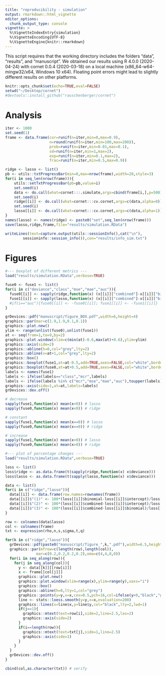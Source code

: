 ```yaml
---
title: "reproducibility - simulation"
output: rmarkdown::html_vignette
editor_options:
  chunk_output_type: console
vignette: >
  %\VignetteIndexEntry{simulation}
  %\VignetteEncoding{UTF-8}
  %\VignetteEngine{knitr::rmarkdown}
---
```


This script requires that the working directory includes the folders "data", "results", and "manuscript". We obtained our results using R 4.0.0 (2020-04-24) with cornet 0.0.4 (2020-03-18) on a local machine (x86_64-w64-mingw32/x64, Windows 10 x64). Floating point errors might lead to slightly different results on other platforms.

```r
knitr::opts_chunk$set(echo=TRUE,eval=FALSE)
setwd("~/Desktop/cornet")
#devtools::install_github("rauschenberger/cornet")
```

# Analysis

```r
iter <- 1000
set.seed(1)
frame <- data.frame(cor=runif(n=iter,min=0,max=0.9),
                    n=round(runif(n=iter,min=100,max=200)),
                    prob=runif(n=iter,min=0.01,max=0.1),
                    sd=runif(n=iter,min=1,max=2),
                    exp=runif(n=iter,min=0.1,max=2),
                    frac=runif(n=iter,min=0.5,max=0.9))

ridge <- lasso <- list()
pb <- utils::txtProgressBar(min=0,max=nrow(frame),width=20,style=3)
for(i in seq_len(nrow(frame))){
    utils::setTxtProgressBar(pb=pb,value=i)
    set.seed(i)
    data <- do.call(what=cornet:::.simulate,args=cbind(frame[i,],p=500))
    set.seed(i)
    ridge[[i]] <- do.call(what=cornet:::cv.cornet,args=c(data,alpha=0))
    set.seed(i)
    lasso[[i]] <- do.call(what=cornet:::cv.cornet,args=c(data,alpha=1))
}
names(lasso) <- names(ridge) <- paste0("set",seq_len(nrow(frame)))
save(lasso,ridge,frame,file="results/simulation.RData")

writeLines(text=capture.output(utils::sessionInfo(),cat("\n"),
        sessioninfo::session_info()),con="results/info_sim.txt")
```

# Figures

```r
#--- boxplot of different metrics ---
load("results/simulation.RData",verbose=TRUE)

fuse0 <- fuse1 <- list()
for(i in c("deviance","class","mse","mae","auc")){
  fuse0[[i]] <- sapply(ridge,function(x) (x[[i]]["combined"]-x[[i]]["binomial"]))
  fuse1[[i]] <- sapply(lasso,function(x) (x[[i]]["combined"]-x[[i]]["binomial"]))
  #if(i=="auc"){fuse0[[i]] <- -fuse0[[i]]; fuse1[[i]] <- -fuse1[[i]]}
}

grDevices::pdf("manuscript/figure_BOX.pdf",width=6,height=4)
graphics::par(mar=c(1.9,1.9,0.1,0.1))
graphics::plot.new()
ylim <- range(unlist(fuse0),unlist(fuse1))
at <- seq(from=1,to=9,by=2)
graphics::plot.window(xlim=c(min(at)-0.6,max(at)+0.6),ylim=ylim)
graphics::axis(side=2)
graphics::abline(h=0,col="grey",lty=2)
graphics::abline(v=at+1,col="grey",lty=2)
graphics::box()
graphics::boxplot(fuse1,at=at-0.5,add=TRUE,axes=FALSE,col="white",border="black")
graphics::boxplot(fuse0,at=at+0.5,add=TRUE,axes=FALSE,col="white",border="darkgrey")
labels <- names(fuse1)
labels <- ifelse(labels=="class","mcr",labels)
labels <- ifelse(labels %in% c("mcr","mse","mae","auc"),toupper(labels),labels)
graphics::axis(side=1,at=at,labels=labels)
grDevices::dev.off()

# decrease
sapply(fuse1,function(x) mean(x<0)) # lasso
sapply(fuse0,function(x) mean(x<0)) # ridge

# constant
sapply(fuse1,function(x) mean(x==0)) # lasso
sapply(fuse0,function(x) mean(x==0)) # ridge

# increase
sapply(fuse1,function(x) mean(x>0)) # lasso
sapply(fuse0,function(x) mean(x>0)) # ridge
```

```r
#--- plot of percentage changes ---
load("results/simulation.RData",verbose=TRUE)

loss <- list()
loss$ridge <- as.data.frame(t(sapply(ridge,function(x) x$deviance)))
loss$lasso <- as.data.frame(t(sapply(lasso,function(x) x$deviance)))

data <- list()
for(i in c("ridge","lasso")){
  data[[i]] <- data.frame(row.names=rownames(frame))
  data[[i]]$"(1)" <- 100*(loss[[i]]$binomial-loss[[i]]$intercept)/loss[[i]]$intercept
  data[[i]]$"(2)" <- 100*(loss[[i]]$combined-loss[[i]]$intercept)/loss[[i]]$intercept
  data[[i]]$"(3)" <- 100*(loss[[i]]$combined-loss[[i]]$binomial)/loss[[i]]$binomial
}

row <- colnames(data$lasso)
col <- colnames(frame)
txt <- expression(rho,n,s,sigma,t,q)

for(k in c("ridge","lasso")){
  grDevices::pdf(paste0("manuscript/figure_",k,".pdf"),width=6.5,height=4)
  graphics::par(mfrow=c(length(row),length(col)),
              mar=c(0.2,0.2,0.2,0.2),oma=c(4,4,0,0))
  for(i in seq_along(row)){
    for(j in seq_along(col)){
      y <- data[[k]][[row[i]]]
      x <- frame[[col[j]]]
      graphics::plot.new()
      graphics::plot.window(xlim=range(x),ylim=range(y),xaxs="i")
      graphics::box()
      graphics::abline(h=0,lty=1,col="grey")
      graphics::points(y=y,x=x,cex=0.5,pch=16,col=ifelse(y>0,"black","grey"))
      line <- stats::loess.smooth(y=y,x=x,evaluation=200)
      graphics::lines(x=line$x,y=line$y,col="black",lty=2,lwd=1)
      if(j==1){
        graphics::mtext(text=row[i],side=2,line=2.5,las=2)
        graphics::axis(side=2)
      }
      if(i==length(row)){
        graphics::mtext(text=txt[j],side=1,line=2.5)
        graphics::axis(side=1)
      }
    }
  }
  grDevices::dev.off()
}

cbind(col,as.character(txt)) # verify
```
